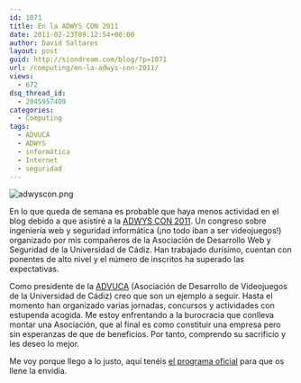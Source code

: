 ```yaml
---
id: 1071
title: En la ADWYS CON 2011
date: 2011-02-23T09:12:54+00:00
author: David Saltares
layout: post
guid: http://siondream.com/blog/?p=1071
url: /computing/en-la-adwys-con-2011/
views:
  - 672
dsq_thread_id:
  - 2045957409
categories:
  - Computing
tags:
  - ADVUCA
  - ADWYS
  - informática
  - Internet
  - seguridad
---
```


![adwyscon.png](/img/wp/adwyscon.webp)

En lo que queda de semana es probable que haya menos actividad en el blog debido a que asistiré a la [ADWYS CON 2011](http://adwys.es/). Un congreso sobre ingeniería web y seguridad informática (¡no todo iban a ser videojuegos!) organizado por mis compañeros de la Asociación de Desarrollo Web y Seguridad de la Universidad de Cádiz. Han trabajado durísimo, cuentan con ponentes de alto nivel y el número de inscritos ha superado las expectativas.

Como presidente de la [ADVUCA](http://advuca.com/blog/) (Asociación de Desarrollo de Videojuegos de la Universidad de Cádiz) creo que son un ejemplo a seguir. Hasta el momento han organizado varias jornadas, concursos y actividades con estupenda acogida. Me estoy enfrentando a la burocracia que conlleva montar una Asociación, que al final es como constituir una empresa pero sin esperanzas de que de beneficios. Por tanto, comprendo su sacrificio y les deseo lo mejor.

Me voy porque llego a lo justo, aquí tenéis [el programa oficial](http://assets.adwys.es/docs/Programa_adwyscon11.pdf) para que os llene la envidia.
